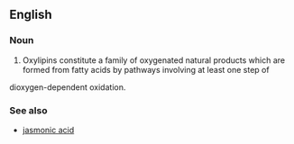 ==English==

===Noun===
{{en-noun}}

#{{biochemistry}} Oxylipins constitute a family of oxygenated natural products which are formed from fatty acids by pathways involving at least one step of 
dioxygen-dependent oxidation.

===See also===
*[[jasmonic acid]]